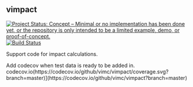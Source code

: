 ## vimpact

<!-- badges: start -->
[![Project Status: Concept – Minimal or no implementation has been done yet, or the repository is only intended to be a limited example, demo, or proof-of-concept.](https://www.repostatus.org/badges/latest/concept.svg)](https://www.repostatus.org/#concept)
[![Build Status](https://travis-ci.com/vimc/vimpact.svg?branch=master)](https://travis-ci.com/vimc/vimpact)
<!-- badges: end -->

Support code for impact calculations.

Add codecov when test data is ready to be added in.
codecov.io(https://codecov.io/github/vimc/vimpact/coverage.svg?branch=master)](https://codecov.io/github/vimc/vimpact?branch=master)
